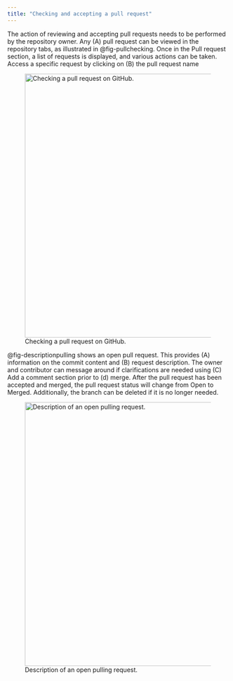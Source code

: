 ```yaml
---
title: "Checking and accepting a pull request"
---
```


The action of reviewing and accepting pull requests needs to be performed by the repository owner. Any (A) pull request can be viewed in the repository tabs, as illustrated in @fig-pullchecking. Once in the Pull request section, a list of requests is displayed, and various actions can be taken. Access a specific request by clicking on (B) the pull request name

![Checking a pull request on GitHub.](images/pullchecking.svg){#fig-pullchecking .absolute top=160 left=380 width="600"}

@fig-descriptionpulling shows an open pull request. This provides (A) information on the commit content and (B) request description. The owner and contributor can message around if clarifications are needed using (C) Add a comment section prior to (d) merge. 
After the pull request has been accepted and merged, the pull request status will change from Open to Merged. Additionally, the branch can be deleted if it is no longer needed.


![Description of an open pulling request.](images/descriptionpulling.svg){#fig-descriptionpulling .absolute top=160 left=380 width="600"}

 